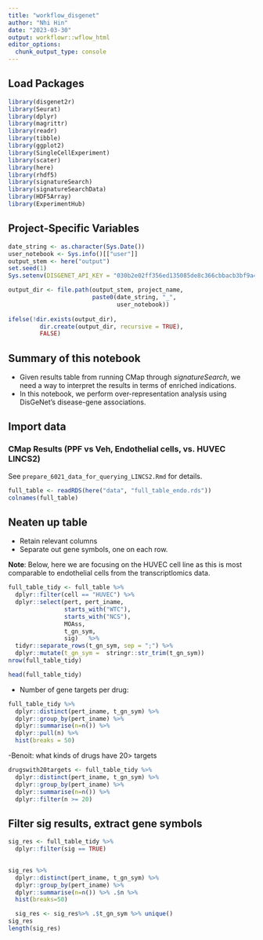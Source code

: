 ```yaml
---
title: "workflow_disgenet"
author: "Nhi Hin"
date: "2023-03-30"
output: workflowr::wflow_html
editor_options:
  chunk_output_type: console
---
```


## Load Packages

```r
library(disgenet2r)
library(Seurat)
library(dplyr)
library(magrittr)
library(readr)
library(tibble)
library(ggplot2)
library(SingleCellExperiment)
library(scater)
library(here)
library(rhdf5)
library(signatureSearch)
library(signatureSearchData)
library(HDF5Array)
library(ExperimentHub)
```

## Project-Specific Variables

```r
date_string <- as.character(Sys.Date())
user_notebook <- Sys.info()[["user"]]
output_stem <- here("output")
set.seed(1)
Sys.setenv(DISGENET_API_KEY = "030b2e02ff356ed135085de8c366cbbacb3bf9a4")

output_dir <- file.path(output_stem, project_name, 
                        paste0(date_string, "_",
                               user_notebook))
  
ifelse(!dir.exists(output_dir),
         dir.create(output_dir, recursive = TRUE),
         FALSE)
```

## Summary of this notebook

- Given results table from running CMap through *signatureSearch*, we need a way to interpret the results in terms of enriched indications. 
- In this notebook, we perform over-representation analysis using DisGeNet's disease-gene associations. 

## Import data

### CMap Results (PPF vs Veh, Endothelial cells, vs. HUVEC LINCS2)

See `prepare_6021_data_for_querying_LINCS2.Rmd` for details. 

```r
full_table <- readRDS(here("data", "full_table_endo.rds"))
colnames(full_table)
```

## Neaten up table 

- Retain relevant columns
- Separate out gene symbols, one on each row. 

**Note**: Below, here we are focusing on the HUVEC cell line as this is most comparable to endothelial cells from the transcriptlomics data. 

```r
full_table_tidy <- full_table %>%
  dplyr::filter(cell == "HUVEC") %>%
  dplyr::select(pert, pert_iname, 
                starts_with("WTC"),
                starts_with("NCS"),
                MOAss,
                t_gn_sym,
                sig)   %>%
  tidyr::separate_rows(t_gn_sym, sep = ";") %>%
  dplyr::mutate(t_gn_sym =  stringr::str_trim(t_gn_sym)) 
nrow(full_table_tidy)

head(full_table_tidy)
```

- Number of gene targets per drug:

```r
full_table_tidy %>%
  dplyr::distinct(pert_iname, t_gn_sym) %>%
  dplyr::group_by(pert_iname) %>%
  dplyr::summarise(n=n()) %>%
  dplyr::pull(n) %>%
  hist(breaks = 50)
```

-Benoit: what kinds of drugs have 20> targets

```r
drugswith20targets <- full_table_tidy %>%
  dplyr::distinct(pert_iname, t_gn_sym) %>%
  dplyr::group_by(pert_iname) %>%
  dplyr::summarise(n=n()) %>%
  dplyr::filter(n >= 20)


```

## Filter sig results, extract gene symbols

```r
sig_res <- full_table_tidy %>%
  dplyr::filter(sig == TRUE) 
  

sig_res %>%
  dplyr::distinct(pert_iname, t_gn_sym) %>% 
  dplyr::group_by(pert_iname) %>%
  dplyr::summarise(n=n()) %>% .$n %>%
  hist(breaks=50)

  sig_res <- sig_res%>% .$t_gn_sym %>% unique()
sig_res
length(sig_res)
```

